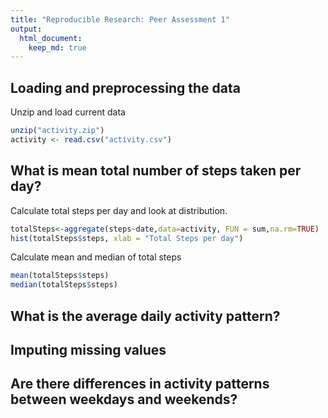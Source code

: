 ```yaml
---
title: "Reproducible Research: Peer Assessment 1"
output: 
  html_document:
    keep_md: true
---
```


## Loading and preprocessing the data

Unzip and load current data
```r
unzip("activity.zip")
activity <- read.csv("activity.csv")
```


## What is mean total number of steps taken per day?

Calculate total steps per day and look at distribution.
```r
totalSteps<-aggregate(steps~date,data=activity, FUN = sum,na.rm=TRUE)
hist(totalSteps$steps, xlab = "Total Steps per day")

```

Calculate mean and median of total steps
```r
mean(totalSteps$steps)
median(totalSteps$steps)

```


## What is the average daily activity pattern?



## Imputing missing values



## Are there differences in activity patterns between weekdays and weekends?

